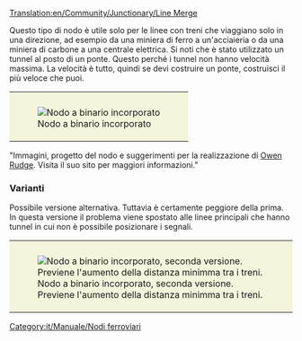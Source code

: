 [[Translation:en/Community/Junctionary/Line Merge]]
{{it/Community/Nodo/Nodi ferroviari}}

Questo tipo di nodo è utile solo per le linee con treni che viaggiano solo in una direzione, ad esempio da una miniera di ferro a un'acciaieria o da una miniera di carbone a una centrale elettrica. Si noti che è stato utilizzato un tunnel al posto di un ponte. Questo perché i tunnel non hanno velocità massima. La velocità è tutto, quindi se devi costruire un ponte, costruisci il più veloce che puoi.

{{it/Community/Nodo/Requisiti nodo|Economico|1|1|0|1|1|1|1|1|0|2|0||In caso di guasto incide su una sola linea.|
'''Pro'''
* Può gestire due treni alla volta. (Spesso senza un grosso impatto sulla scorrevolezza della linea principale, se ben realizzato).
* Nessun incrocio con la linea principale, Sostituito da un tunnel che ne permette l'attraversamento senza interferire.
'''Contro'''
* La distanza minima tra i treni aumenta non potendo piazzare segnali nei tunnel. Risolvibile usando la seconda variante del nodo).
* I Treni devono girare a sinistra per andare a destra. Questo può portare i treni a perdersi. Risolvibile usando i [[it/Punti di passaggio|punti di passaggio]]. Questo non è più un problema con le recenti versioni di OpenTTD che utilizzano un pathfinder più avanzato. 
* I treni devono rallentare a causa di una curva stretta. Facilmente risolvibile aumentando la curva).
* I treni viaggiano in una sola direzione.
}}
{|style="border: 0px; margin: auto;"
|style="padding: 10px 10px 5px; 10px; background-color: #F5F5DC;"|[[File:en/Community/Junctionary/3way trackmerge.png|center|frame|Nodo a binario incorporato]]
|}

"Immagini, progetto del nodo e suggerimenti per la realizzazione di [http://www.owenrudge.net/TT/ Owen Rudge]. Visita il suo sito per maggiori informazioni."

===Varianti===
Possibile versione alternativa. Tuttavia è certamente peggiore della prima. In questa versione il problema viene spostato alle linee principali che hanno tunnel in cui non è possibile posizionare i segnali.
{|style="border: 0px; margin: auto;"
|style="padding: 10px 10px 5px; 10px; background-color: #F5F5DC;"|[[File:en/Community/Junctionary/3way trackmerge2.png|center|frame|Nodo a binario incorporato, seconda versione. Previene l'aumento della distanza minimma tra i treni.]]
|}
[[Category:it/Manuale/Nodi ferroviari]]